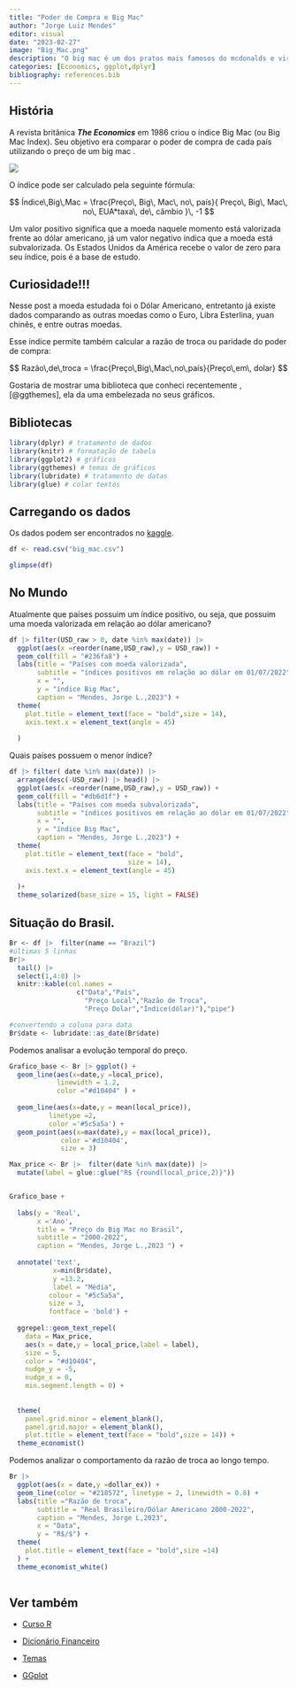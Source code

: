 ```yaml
---
title: "Poder de Compra e Big Mac"
author: "Jorge Luiz Mendes"
editor: visual
date: "2023-02-27"
image: "Big_Mac.png"
description: "O big mac é um dos pratos mais famosos do mcdonalds e virou uma ferramenta de estudos econômicos"
categories: [Economics, ggplot,dplyr]
bibliography: references.bib
---
```


## História

A revista britânica ***The Economics*** em 1986 criou o índice Big Mac (ou Big Mac Index). Seu objetivo era comparar o poder de compra de cada país utilizando o preço de um big mac .

[![](Big_Mac.png){fig-align="center"}](https://www.mcdonalds.com.br/cardapio/mc-oferta/big-mac)

O índice pode ser calculado pela seguinte fórmula:

$$
 Índice\,Big\,Mac = \frac{Preço\, Big\, Mac\, no\, país}{
Preço\, Big\, Mac\, no\, EUA*taxa\, de\, câmbio }\, -1
$$

Um valor positivo significa que a moeda naquele momento está valorizada frente ao dólar americano, já um valor negativo indica que a moeda está subvalorizada. Os Estados Unidos da América recebe o valor de zero para seu índice, pois é a base de estudo.

::: {.callout-note collapse="true"}
## Curiosidade!!!

Nesse post a moeda estudada foi o Dólar Americano, entretanto já existe dados comparando as outras moedas como o Euro, Libra Esterlina, yuan chinês, e entre outras moedas.
:::

Esse índice permite também calcular a razão de troca ou paridade do poder de compra:

$$
 Razão\,de\,troca = \frac{Preço\,Big\,Mac\,no\,país}{Preço\,em\, dolar}
$$

Gostaria de mostrar uma biblioteca que conheci recentemente ,[@ggthemes], ela da uma embelezada no seus gráficos.

## Bibliotecas

```r
library(dplyr) # tratamento de dados
library(knitr) # formatação de tabela
library(ggplot2) # gráficos
library(ggthemes) # temas de gráficos
library(lubridate) # tratamento de datas
library(glue) # colar textos

```

## Carregando os dados

Os dados podem ser encontrados no [kaggle](https://www.kaggle.com/datasets/paultimothymooney/the-economists-big-mac-index).

```r
df <- read.csv("big_mac.csv")
```

```r
glimpse(df)
```

## No Mundo

Atualmente que países possuim um índice positivo, ou seja, que possuim uma moeda valorizada em relação ao dólar americano?

```r
df |> filter(USD_raw > 0, date %in% max(date)) |>
  ggplot(aes(x =reorder(name,USD_raw),y = USD_raw)) + 
  geom_col(fill = "#236fa8") +
  labs(title = "Países com moeda valorizada",
       subtitle = "índices positivos em relação ao dólar em 01/07/2022",
       x = "",
       y = "índice Big Mac",
       caption = "Mendes, Jorge L.,2023") +
  theme(
    plot.title = element_text(face = "bold",size = 14),
    axis.text.x = element_text(angle = 45)
    
  )
```

Quais países possuem o menor índice?

```r
df |> filter( date %in% max(date)) |>
  arrange(desc(-USD_raw)) |> head() |> 
  ggplot(aes(x =reorder(name,USD_raw),y = USD_raw)) + 
  geom_col(fill = "#db6d1f") +
  labs(title = "Países com moeda subvalorizada",
       subtitle = "índices positivos em relação ao dólar em 01/07/2022",
       x = "",
       y = "índice Big Mac",
       caption = "Mendes, Jorge L.,2023") +
  theme(
    plot.title = element_text(face = "bold",
                              size = 14),
    axis.text.x = element_text(angle = 45)
    
  )+
  theme_solarized(base_size = 15, light = FALSE)
```

## Situação do Brasil.

```r
Br <- df |>  filter(name == "Brazil")
#últimas 5 linhas
Br|> 
  tail() |>  
  select(1,4:8) |> 
  knitr::kable(col.names = 
                 c("Data","País",
                   "Preço Local","Razão de Troca",
                   "Preço Dolar","Índice(dólar)"),"pipe")
```

```r
#convertendo a coluna para data
Br$date <- lubridate::as_date(Br$date)
```

Podemos analisar a evolução temporal do preço.

```r
Grafico_base <- Br |> ggplot() +
  geom_line(aes(x=date,y =local_price),
            linewidth = 1.2,
            color ="#d10404" ) +
  
  geom_line(aes(x=date,y = mean(local_price)),
          linetype =2,
          color ='#5c5a5a') +
  geom_point(aes(x=max(date),y = max(local_price)),
             color ='#d10404',
             size = 3) 

Max_price <- Br |>  filter(date %in% max(date)) |> 
  mutate(label = glue::glue("R$ {round(local_price,2)}"))


Grafico_base +
  
  labs(y = 'Real',
       x ='Ano',
       title = "Preço do Big Mac no Brasil",
       subtitle = "2000-2022",
       caption = "Mendes, Jorge L.,2023 ") +
  
  annotate('text',
           x=min(Br$date),
           y =13.2,
           label = "Média",
          colour = "#5c5a5a",
          size = 3,
          fontface = 'bold') +
  
  ggrepel::geom_text_repel(
    data = Max_price,
    aes(x = date,y = local_price,label = label),
    size = 5,
    color = "#d10404",
    nudge_y = -5,
    nudge_x = 0,
    min.segment.length = 0) +
  
  
  theme(
    panel.grid.minor = element_blank(),
    panel.grid.major = element_blank(),
    plot.title = element_text(face = "bold",size = 14)) +
  theme_economist()
```

Podemos analizar o comportamento da razão de troca ao longo tempo.

```r
Br |> 
  ggplot(aes(x = date,y =dollar_ex)) + 
  geom_line(color = "#218572", linetype = 2, linewidth = 0.8) +
  labs(title ="Razão de troca",
       subtitle = "Real Brasileiro/Dólar Americano 2000-2022",
       caption = "Mendes, Jorge L,2023",
       x = "Data",
       y = "R$/$") +
  theme(
    plot.title = element_text(face = "bold",size =14) 
  ) +
  theme_economist_white()
  
```

## Ver também

-   [Curso R](https://blog.curso-r.com)

-   [Dicionário Financeiro](https://www.dicionariofinanceiro.com/big-mac-index/)

-   [Temas](https://yutannihilation.github.io/allYourFigureAreBelongToUs/ggthemes/)

-   [GGplot](https://ggplot2-book.org)
